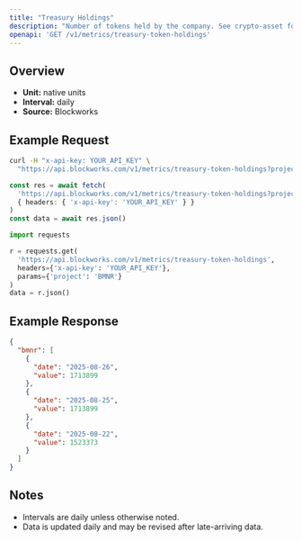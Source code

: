 ```yaml
---
title: "Treasury Holdings"
description: "Number of tokens held by the company. See crypto-asset for asset indicator"
openapi: 'GET /v1/metrics/treasury-token-holdings'
---
```


## Overview

- **Unit:** native units
- **Interval:** daily
- **Source:** Blockworks

## Example Request

<CodeGroup>

```bash cURL
curl -H "x-api-key: YOUR_API_KEY" \
  "https://api.blockworks.com/v1/metrics/treasury-token-holdings?project=BMNR"
```

```typescript TypeScript
const res = await fetch(
  'https://api.blockworks.com/v1/metrics/treasury-token-holdings?project=BMNR',
  { headers: { 'x-api-key': 'YOUR_API_KEY' } }
)
const data = await res.json()
```

```python Python
import requests

r = requests.get(
  'https://api.blockworks.com/v1/metrics/treasury-token-holdings',
  headers={'x-api-key': 'YOUR_API_KEY'},
  params={'project': 'BMNR'}
)
data = r.json()
```

</CodeGroup>

## Example Response

```json
{
  "bmnr": [
    {
      "date": "2025-08-26",
      "value": 1713899
    },
    {
      "date": "2025-08-25",
      "value": 1713899
    },
    {
      "date": "2025-08-22",
      "value": 1523373
    }
  ]
}
```

## Notes
- Intervals are daily unless otherwise noted.
- Data is updated daily and may be revised after late-arriving data.
